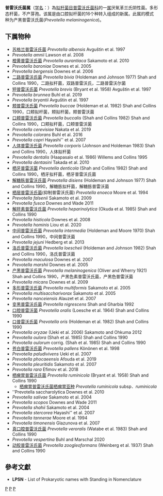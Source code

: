 {{Automatic taxobox
| taxon = Prevotella
| authority = Shan and Collins, 1990
| type species = 产黑普雷沃氏菌<br>''Prevotella melaninogenica''
| type species authority = (Oliver and Wherry, 1921) Shah and Collins, 1990
| synonyms =
* ''Capsularis'' <small>Prévot, 1938</small>
* ''Xylanibacter'' <small>Ueki et al., 2006</small>
}}
'''普雷沃氏菌属'''（[[学名|学名]]：{{lang|la|''Prevotella''}}）為[[拟杆菌目|拟杆菌目]][[普雷沃氏菌科|普雷沃氏菌科]]的一[[属|属]]厌氧革兰氏阴性菌。多形态杆菌，不产芽孢。该属是由口腔拟杆菌的16个种转入组成的新属。此属的模式种为产黑普雷沃氏菌(''Prevotella melaninogenica'')。

==下属物种==
* [[苏格兰普雷沃氏菌|苏格兰普雷沃氏菌]] ''Prevotella albensis'' Avguštin et al. 1997
* ''Prevotella amnii'' Lawson et al. 2008
* [[橙黄普雷沃氏菌|橙黄普雷沃氏菌]] ''Prevotella aurantiaca'' Sakamoto et al. 2010
* ''Prevotella baroniae'' Downes et al. 2005
* ''Prevotella bergensis'' Downes et al. 2006
* [[二路普雷沃氏菌|二路普雷沃氏菌]] ''Prevotella bivia'' (Holdeman and Johnson 1977) Shah and Collins 1990，二路拟杆菌，双路普雷沃氏，二路普雷沃尔菌
* [[短普雷沃氏菌|短普雷沃氏菌]] ''Prevotella brevis'' (Bryant et al. 1958) Avguštin et al. 1997
* ''Prevotella brunnea'' Buhl et al. 2019
* ''Prevotella bryantii'' Avguštin et al. 1997
* [[颊普雷沃氏菌|颊普雷沃氏菌]] ''Prevotella buccae'' (Holdeman et al. 1982) Shah and Collins 1990，口颊拟杆菌，颊拟杆菌，颊普雷沃菌
* [[口颊普雷沃氏菌|口颊普雷沃氏菌]] ''Prevotella buccalis'' (Shah and Collins 1982) Shah and Collins 1990，口颊拟杆菌，口颊普雷沃菌
* ''Prevotella cerevisiae'' Nakata et al. 2019
* ''Prevotella colorans'' Buhl et al. 2016
* ''Prevotella copri'' Hayashi'' et al. 2007
* [[人体普雷沃氏菌|人体普雷沃氏菌]] ''Prevotella corporis'' (Johnson and Holdeman 1983) Shah and Collins 1990，人体拟杆菌
* ''Prevotella dentalis'' (Haapasalo et al. 1986) Willems and Collins 1995
* ''Prevotella dentasini'' Takada et al. 2010
* [[栖牙普雷沃菌|栖牙普雷沃菌]] ''Prevotella denticola'' (Shah and Collins 1982) Shah and Collins 1990，栖牙拟杆菌，栖牙普雷沃氏菌
* [[解糖胨普雷沃氏菌|解糖胨普雷沃氏菌]] ''Prevotella disiens'' (Holdeman and Johnson 1977) Shah and Collins 1990，解糖胨拟杆菌，解糖胨普雷沃菌
* [[栖居普雷沃氏菌|栖居普雷沃氏菌]](抑制普雷沃氏菌) ''Prevotella enoeca'' Moore et al. 1994
* ''Prevotella falsenii'' Sakamoto et al. 2009
* ''Prevotella fusca'' Downes and Wade 2011
* [[解肝素普雷沃氏菌|解肝素普雷沃氏菌]] ''Prevotella heparinolytica'' (Okuda et al. 1985) Shah and Collins 1990
* ''Prevotella histicola'' Downes et al. 2008
* ''Prevotella hominis'' Liou et al. 2020
* [[中间普雷沃氏菌|中间普雷沃氏菌]] ''Prevotella intermedia'' (Holdeman and Moore 1970) Shah and Collins 1990，中间普雷沃菌
* ''Prevotella jejuni'' Hedberg et al. 2013
* [[洛氏普雷沃氏菌|洛氏普雷沃氏菌]] ''Prevotella loescheii'' (Holdeman and Johnson 1982) Shah and Collins 1990，洛氏普雷沃菌
* ''Prevotella maculosa'' Downes et al. 2007
* ''Prevotella marshii'' Downes et al. 2005
* [[产黑普雷沃氏菌|产黑普雷沃氏菌]] ''Prevotella melaninogenica'' (Oliver and Wherry 1921) Shah and Collins 1990，产黑色素普雷沃氏菌，产黑色普雷沃菌
* ''Prevotella micans'' Downes et al. 2009
* [[多形普雷沃氏菌|多形普雷沃氏菌]] ''Prevotella multiformis'' Sakamoto et al. 2005
* ''Prevotella multisaccharivorax'' Sakamoto et al. 2005
* ''Prevotella nanceiensis'' Alauzet et al. 2007
* [[变黑普雷沃氏菌|变黑普雷沃氏菌]] ''Prevotella nigrescens'' Shah and Gharbia 1992
* [[口腔普雷沃菌|口腔普雷沃菌]] ''Prevotella oralis'' (Loesche et al. 1964) Shah and Collins 1990
* [[口普雷沃氏菌|口普雷沃氏菌]] ''Prevotella oris'' (Holdeman et al. 1982) Shah and Collins 1990
* ''Prevotella oryzae'' (Ueki et al. 2006) Sakamoto and Ohkuma 2012
* ''Prevotella oulora'' (Shah et al. 1985) Shah and Collins 1990
* ''Prevotella oulorum'' corrig. (Shah et al. 1985) Shah and Collins 1990
* [[苍白普雷沃氏菌|苍白普雷沃氏菌]] ''Prevotella pallens'' Könönen et al. 1998
* ''Prevotella paludivivens'' Ueki et al. 2007
* ''Prevotella phocaeensis'' Afouda et al. 2019
* ''Prevotella pleuritidis'' Sakamoto et al. 2007
* ''Prevotella rara'' Efimov et al. 2018
* [[栖瘤胃普雷沃氏菌|栖瘤胃普雷沃氏菌]] ''Prevotella ruminicola'' (Bryant et al. 1958) Shah and Collins 1990
** [[栖瘤胃普雷沃氏菌栖瘤胃亚种|栖瘤胃普雷沃氏菌栖瘤胃亚种]] ''Prevotella ruminicola'' subsp．''ruminicola''
* ''Prevotella saccharolytica Downes et al. 2010
* ''Prevotella salivae'' Sakamoto et al. 2004
* ''Prevotella scopos'' Downes and Wade 2011
* ''Prevotella shahii'' Sakamoto et al. 2004
* ''Prevotella stercorea'' Hayashi'' et al. 2007
* ''Prevotella tannerae'' Moore et al. 1994
* ''Prevotella timonensis'' Glazunova et al. 2007
* [[真口腔普雷沃氏菌|真口腔普雷沃氏菌]] ''Prevotella veroralis'' (Watabe et al. 1983) Shah and Collins 1990
* ''Prevotella vespertina'' Buhl and Marschal 2020
* [[动胶普雷沃氏菌|动胶普雷沃氏菌]] ''Prevotella zoogleoformans'' (Weinberg et al. 1937) Shah and Collins 1990

==參考文獻==
{{reflist}}
* '''LPSN''' - List of Prokaryotic names with Standing in Nomenclature

{{taxonbar}}

[[Category:革兰氏阴性菌|P]]
[[Category:_普雷沃氏菌科|P]]
[[Category:1990年描述的分类群|P]]